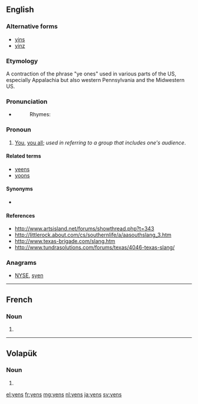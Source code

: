 ==English==

===Alternative forms===
* [[yins]]
* [[yinz]]

===Etymology===
A contraction of the phrase "ye ones" used in various parts of the US, especially Appalachia but also western Pennsylvania and the Midwestern US.

===Pronunciation===
* {{enPR|yĭnz}}
*: Rhymes: {{rhymes|ɪnz|lang=en}}

===Pronoun===
{{en-pron|desc=second person plural}}

# {{context|colloquial|usually|Appalachian|also|_|Midwestern US|lang=en}} [[you|You]], [[you all]]; ''used in referring to a group that includes one's audience''.

====Related terms====
* [[yeens]]
* [[yoons]]

====Synonyms====
* {{list:second-person pronouns/en}}

====References====
* http://www.artsisland.net/forums/showthread.php?t=343
* http://littlerock.about.com/cs/southernlife/a/aasouthslang_3.htm
* http://www.texas-brigade.com/slang.htm
* http://www.tundrasolutions.com/forums/texas/4046-texas-slang/

===Anagrams===
* [[NYSE#English|NYSE]], [[syen#English|syen]]

----

==French==

===Noun===
{{head|fr|plural|g=?}}

# {{plural of|yen|lang=fr}}

----

==Volapük==

===Noun===
{{head|vo|noun form}}

# {{inflection of|yen||nom|p|lang=vo}}

[[el:yens]]
[[fr:yens]]
[[mg:yens]]
[[nl:yens]]
[[ja:yens]]
[[sv:yens]]